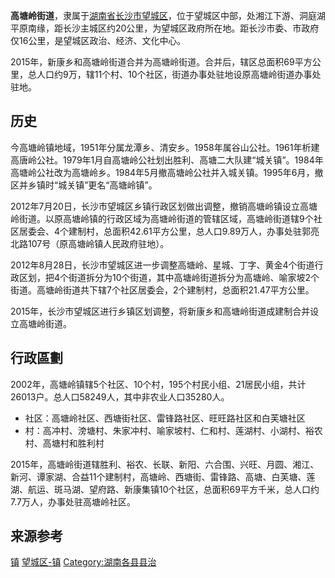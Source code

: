 {{unreferenced|time=2019-09-05T01:43:58+00:00}}
{{中国乡级行政区|43/01/12/100/000}}
'''高塘岭街道'''，隶属于[[湖南省|湖南省]][[长沙市|长沙市]][[望城区|望城区]]，位于望城区中部，处湘江下游、洞庭湖平原南缘，距长沙主城区约20公里，为望城区政府所在地。距长沙市委、市政府仅16公里，是望城区政治、经济、文化中心。
  
2015年，新康乡和高塘岭街道合并为高塘岭街道。合并后，辖区总面积69平方公里，总人口约9万，辖11个村、10个社区，街道办事处驻地设原高塘岭街道办事处驻地。

==历史==
今高塘岭镇地域，1951年分属龙潭乡、清安乡。1958年属谷山公社。1961年析建高唐岭公社。1979年1月自高塘岭公社划出胜利、高塘二大队建“城关镇”。1984年高塘岭公社改为高塘岭乡。1984年5月撤高塘岭公社并入城关镇。1995年6月，撤区并乡镇时“城关镇”更名“高塘岭镇”。

2012年7月20日，长沙市望城区乡镇行政区划做出调整，撤销高塘岭镇设立高塘岭街道。以原高塘岭镇的行政区域为高塘岭街道的管辖区域，高塘岭街道辖9个社区居委会、4个建制村，总面积42.61平方公里，总人口9.89万人，办事处驻郭亮北路107号（原高塘岭镇人民政府驻地）。

2012年8月28日，长沙市望城区进一步调整高塘岭、星城、丁字、黄金4个街道行政区划，把4个街道拆分为10个街道，其中高塘岭街道拆分为高塘岭、喻家坡2个街道。高塘岭街道共下辖7个社区居委会，2个建制村，总面积21.47平方公里。

2015年，长沙市望城区进行乡镇区划调整，将新康乡和高塘岭街道成建制合并设立高塘岭街道。

==行政區劃==
2002年，高塘岭镇辖5个社区、10个村，195个村民小组、21居民小组，共计26013户。总人口58249人，其中非农业人口35280人。
* 社区：高塘岭社区、西塘街社区、雷锋路社区、旺旺路社区和白芙塘社区
* 村：高冲村、滂塘村、朱家冲村、喻家坡村、仁和村、莲湖村、小湖村、裕农村、高塘村和胜利村

2015年，高塘岭街道辖胜利、裕农、长联、新阳、六合围、兴旺、月圆、湘江、新河、谭家湖、合益11个建制村，高塘岭、西塘街、雷锋路、高塘、白芙塘、莲湖、航运、斑马湖、望府路、新康集镇10个社区，总面积69平方千米，总人口约7.7万人，办事处驻高塘岭社区。

==来源参考==
{{Reflist}}

{{长沙市望城区行政区划}}

[[Category:望城区行政区划|镇]]
[[Category:长沙乡镇|望城区-镇]]
[[Category:湖南各县县治|Category:湖南各县县治]]
